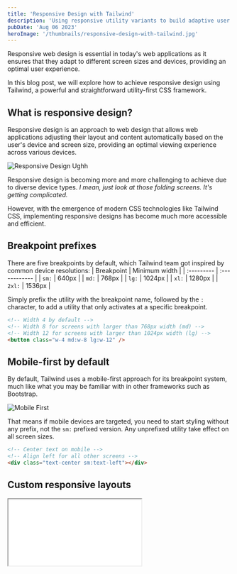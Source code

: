 ```yaml
---
title: 'Responsive Design with Tailwind'
description: 'Using responsive utility variants to build adaptive user interfaces.'
pubDate: 'Aug 06 2023'
heroImage: '/thumbnails/responsive-design-with-tailwind.jpg'
---
```


Responsive web design is essential in today's web applications as it ensures that they adapt to different screen sizes and devices, providing an optimal user experience.

In this blog post, we will explore how to achieve responsive design using Tailwind, a powerful and straightforward utility-first CSS framework.

## What is responsive design?

Responsive design is an approach to web design that allows web applications adjusting their layout and content automatically based on the user's device and screen size, providing an optimal viewing experience across various devices.

![Responsive Design Ughh](/images/responsive-design-ughh.jpg)

Responsive design is becoming more and more challenging to achieve due to diverse device types. *I mean, just look at those folding screens. It's getting complicated.*

However, with the emergence of modern CSS technologies like Tailwind CSS, implementing responsive designs has become much more accessible and efficient.

## Breakpoint prefixes

There are five breakpoints by default, which Tailwind team got inspired by common device resolutions:
| Breakpoint | Minimum width |
| :--------- | :------------ |
| `sm:`      |  640px        |
| `md:`      |  768px        |
| `lg:`      |  1024px       |
| `xl:`      |  1280px       |
| `2xl:`     |  1536px       |

Simply prefix the utility with the breakpoint name, followed by the `:` character, to add a utility that only activates at a specific breakpoint.

```html
<!-- Width 4 by default -->
<!-- Width 8 for screens with larger than 768px width (md) -->
<!-- Width 12 for screens with larger than 1024px width (lg) -->
<button class="w-4 md:w-8 lg:w-12" />
```

## Mobile-first by default

By default, Tailwind uses a mobile-first approach for its breakpoint system, much like what you may be familiar with in other frameworks such as Bootstrap.

![Mobile First](/images/mobile-first.jpg)

That means if mobile devices are targeted, you need to start styling without any prefix, not the `sm:` prefixed version. Any unprefixed utility take effect on all screen sizes.

```html
<!-- Center text on mobile -->
<!-- Align left for all other screens -->
<div class="text-center sm:text-left"></div>
```

## Custom responsive layouts

<div className="relative flex items-center justify-center h-96 border-2 rounded-lg resize-x overflow-auto w-full max-w-full min-w-[302px] bg-[url('/images/dot-pattern.svg')] bg-repeatbg-[length:50px]">
    <div className="absolute w-full h-full bg-gradient-to-tl from-white to-transparent from-10%"/>
    <iframe src="/examples/responsive.html" className="z-10 h-full w-full my-auto"/>
    <p className="absolute -bottom-3 right-2 text-base px-2 py-1 border rounded bg-white hidden sm:block">Resize here &#8600;</p>
</div>

We added the breakpoint `sm:` to make the card above responsive. And here is how it works:
- Flex direction is column by default (`flex-col`)
- Flex direction is row for screens bigger than `sm` (`sm:flex-row`)
- Image height is 28 by default (`h-28`)
- Image height is 40 by default (`sm:h-40`)

```html
<div class="flex flex-col sm:flex-row items-center gap-8 border-2 rounded-lg p-4 bg-white shadow-xl">
    <img src="/images/lake.png" class="h-28 sm:h-40 rounded-lg" alt="Lake" />
    <p>
        A lake is a body of water that is surrounded by land.
        There are millions of lakes in the world.
    </p>
</div>
```

You made a great introduction to the responsive design with Tailwind. The Tailwind team did a magnificent job with their docs. For further explanation and examples you can always check out the <a href="https://tailwindcss.com/docs" rel="noopener noreferrer" target="_blank">official Tailwind docs</a>.